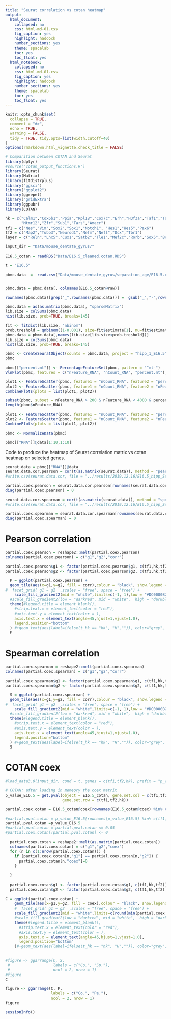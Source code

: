 ```yaml
---
title: "Seurat correlation vs cotan heatmap"
output:
  html_document:
    collapsed: no
    css: html-md-01.css
    fig_caption: yes
    highlight: haddock
    number_sections: yes
    theme: spacelab
    toc: yes
    toc_float: yes
  html_notebook:
    collapsed: no
    css: html-md-01.css
    fig_caption: yes
    highlight: haddock
    number_sections: yes
    theme: spacelab
    toc: yes
    toc_float: yes
---
```

```r
knitr::opts_chunk$set(
  collapse = TRUE,
  comment = "#>",
  echo = TRUE,
  warning = FALSE,
  tidy = TRUE, tidy.opts=list(width.cutoff=40)
)
options(rmarkdown.html_vignette.check_title = FALSE)
```

```r
# Comparition between COTAN and Seurat
library(dplyr)
#source("cotan_output_functions.R")
library(Seurat)
library(Matrix)
library(fitdistrplus)
library("ggsci")
library("ggplot2")
library(ggrepel)
library("gridExtra")
library(ggpubr)
library(COTAN)
```
```r
hk = c("Calm1","Cox6b1","Ppia","Rpl18","Cox7c","Erh","H3f3a","Taf1","Taf2","Gapdh","Actb","Golph3",
       "Mtmr12","Zfr","Sub1","Tars","Amacr")
tf1 = c("Nes","Vim","Sox2","Sox1","Notch1", "Hes1","Hes5","Pax6")
tf2 = c("Map2","Tubb3","Neurod1","Nefm","Nefl","Dcx","Tbr1")
layer = c("Reln","Lhx5","Cux1","Satb2","Tle1","Mef2c","Rorb","Sox5","Bcl11b","Fezf2","Foxp2")
```
```r
input_dir = "Data/mouse_dentate_gyrus/"
 
E16.5_cotan = readRDS("Data/E16.5_cleaned.cotan.RDS")

t = "E16.5"

pbmc.data  =  read.csv("Data/mouse_dentate_gyrus/separation_age/E16.5.csv", header = T, row.names = 1)


pbmc.data = pbmc.data[, colnames(E16.5_cotan@raw)]

rownames(pbmc.data)[grep("_",rownames(pbmc.data))] =  gsub("_","-",rownames(pbmc.data)[grep("_",rownames(pbmc.data))]) 

pbmc.data = as(as.matrix(pbmc.data), "sparseMatrix")
lib.size = colSums(pbmc.data)
hist(lib.size, prob=TRUE, breaks=145)
```
```r
fit <- fitdist(lib.size, "nbinom")
prob.treshold = qnbinom((1-0.001), size=fit$estimate[1], mu=fit$estimate[2])
pbmc.data = pbmc.data[,names(lib.size[lib.size<prob.treshold])]
lib.size = colSums(pbmc.data)
hist(lib.size, prob=TRUE, breaks=145)
```

```r
pbmc <- CreateSeuratObject(counts = pbmc.data, project = "hipp_1_E16.5", min.cells = 3, min.features = 200)
pbmc
```

```r
pbmc[["percent.mt"]] <- PercentageFeatureSet(pbmc, pattern = "^mt-")
VlnPlot(pbmc, features = c("nFeature_RNA", "nCount_RNA", "percent.mt"), ncol = 3)
```

```r
plot1 <- FeatureScatter(pbmc, feature1 = "nCount_RNA", feature2 = "percent.mt")
plot2 <- FeatureScatter(pbmc, feature1 = "nCount_RNA", feature2 = "nFeature_RNA")
CombinePlots(plots = list(plot1, plot2))
```
```r
subset(pbmc, subset = nFeature_RNA > 200 & nFeature_RNA < 4000 & percent.mt < 7.5)
length(pbmc$nFeature_RNA)
```

```r
plot1 <- FeatureScatter(pbmc, feature1 = "nCount_RNA", feature2 = "percent.mt")
plot2 <- FeatureScatter(pbmc, feature1 = "nCount_RNA", feature2 = "nFeature_RNA")
CombinePlots(plots = list(plot1, plot2))
```
```r
pbmc <- NormalizeData(pbmc)
```

```r
pbmc[["RNA"]]@data[1:10,1:10]
```

Code to produce the heatmap of Seurat correlation matrix vs cotan heatmap on selected genes.
```r
seurat.data = pbmc[["RNA"]]@data
seurat.data.cor.pearson = cor(t(as.matrix(seurat.data)), method = "pearson")
#write.csv(seurat.data.cor, file = "../results/2019.12.16/E16.5_hipp_Seurat_correlations.csv" )

partial.coex.pearson = seurat.data.cor.pearson[rownames(seurat.data.cor.pearson) %in% c(tf1,tf2,hk),colnames(seurat.data.cor.pearson) %in% c(tf1,tf2,hk)]
diag(partial.coex.pearson) = 0

seurat.data.cor.spearman = cor(t(as.matrix(seurat.data)), method = "spearman")
#write.csv(seurat.data.cor, file = "../results/2019.12.16/E16.5_hipp_Seurat_correlations.csv" )

partial.coex.spearman = seurat.data.cor.spearman[rownames(seurat.data.cor.spearman) %in% c(tf1,tf2,hk),colnames(seurat.data.cor.spearman) %in% c(tf1,tf2,hk)]
diag(partial.coex.spearman) = 0


```

# Pearson correlation

```r
partial.coex.pearson = reshape2::melt(partial.coex.pearson)
colnames(partial.coex.pearson) = c("g1","g2","corr")

partial.coex.pearson$g1 <- factor(partial.coex.pearson$g1, c(tf1,hk,tf2))
partial.coex.pearson$g2 <- factor(partial.coex.pearson$g2, c(tf1,hk,tf2))

  P = ggplot(partial.coex.pearson) + 
  geom_tile(aes(x=g1,y=g2, fill = corr),colour = "black", show.legend = TRUE) +
#  facet_grid( g1 ~ g2  ,scales = "free", space = "free") + 
    scale_fill_gradient2(mid = "white",limits=c(-1, 1),low = "#DC0000B2", high = "#3C5488B2")+
  #scale_fill_gradient2(low = "darkred", mid = "white",  high = "darkblue", midpoint = 0,na.value = "grey80", space = "Lab", guide = "colourbar", aesthetics = "fill", limits = lim_coex, oob=scales::squish)+ theme(legend.position="bottom")+
  theme(#legend.title = element_blank(),
    #strip.text.x = element_text(color = "red"),
    #axis.text.y = element_text(color = ),
    axis.text.x = element_text(angle=45,hjust=1,vjust=1.0),
    legend.position="bottom"
  ) #+geom_text(aes(label=ifelse(t_hk == "hk", "H","")), color="grey", size=3)
  P
```

# Spearman correlation

```r
partial.coex.spearman = reshape2::melt(partial.coex.spearman)
colnames(partial.coex.spearman) = c("g1","g2","corr")

partial.coex.spearman$g1 <- factor(partial.coex.spearman$g1, c(tf1,hk,tf2))
partial.coex.spearman$g2 <- factor(partial.coex.spearman$g2, c(tf1,hk,tf2))

  S = ggplot(partial.coex.spearman) + 
  geom_tile(aes(x=g1,y=g2, fill = corr),colour = "black", show.legend = TRUE) +
#  facet_grid( g1 ~ g2  ,scales = "free", space = "free") + 
    scale_fill_gradient2(mid = "white",limits=c(-1, 1),low = "#DC0000B2", high = "#3C5488B2")+
  #scale_fill_gradient2(low = "darkred", mid = "white",  high = "darkblue", midpoint = 0,na.value = "grey80", space = "Lab", guide = "colourbar", aesthetics = "fill", limits = lim_coex, oob=scales::squish)+ theme(legend.position="bottom")+
  theme(#legend.title = element_blank(),
    #strip.text.x = element_text(color = "red"),
    #axis.text.y = element_text(color = ),
    axis.text.x = element_text(angle=45,hjust=1,vjust=1.0),
    legend.position="bottom"
  ) #+geom_text(aes(label=ifelse(t_hk == "hk", "H","")), color="grey", size=3)
  S
```

# COTAN coex
```r
#load_data3.0(input_dir, cond = t, genes = c(tf1,tf2,hk), prefix = "p_value_")

# COTAN: after loading in memeory the coex matrix 
p_value_E16.5 = get.pval(object = E16.5_cotan, gene.set.col = c(tf1,tf2,hk),
                         gene.set.row = c(tf1,tf2,hk))

partial.coex.cotan = E16.5_cotan@coex[rownames(E16.5_cotan@coex) %in% c(tf1,tf2,hk),colnames(E16.5_cotan@coex) %in% c(tf1,tf2,hk)]

#partial.pval.cotan = p_value_E16.5[rownames(p_value_E16.5) %in% c(tf1,tf2,hk),colnames(p_value_E16.5) %in% c(tf1,tf2,hk)]
partial.pval.cotan =p_value_E16.5
#partial.pval.cotan = partial.pval.cotan <= 0.05
#partial.coex.cotan[!partial.pval.cotan] <- 0

  partial.coex.cotan = reshape2::melt(as.matrix(partial.coex.cotan))
  colnames(partial.coex.cotan) = c("g1","g2","coex")
  for (n in c(1:nrow(partial.coex.cotan))) {
    if (partial.coex.cotan[n,"g1"] == partial.coex.cotan[n,"g2"]) {
      partial.coex.cotan[n,"coex"]=0
    }
      
  }
  
  partial.coex.cotan$g1 <- factor(partial.coex.cotan$g1, c(tf1,hk,tf2))
  partial.coex.cotan$g2 <- factor(partial.coex.cotan$g2, c(tf1,hk,tf2))
  
C = ggplot(partial.coex.cotan) + 
    geom_tile(aes(x=g1,y=g2, fill = coex),colour = "black", show.legend = TRUE) +
    #  facet_grid( g1 ~ g2  ,scales = "free", space = "free") + 
    scale_fill_gradient2(mid = "white",limits=c(round(min(partial.coex.cotan$coex),digits = 0), round(max(partial.coex.cotan$coex),digits = 0)),low = "#DC0000B2", high = "#3C5488B2")+
    #scale_fill_gradient2(low = "darkred", mid = "white",  high = "darkblue", midpoint = 0,na.value = "grey80", space = "Lab", guide = "colourbar", aesthetics = "fill", limits = lim_coex, oob=scales::squish)+ theme(legend.position="bottom")+
    theme(#legend.title = element_blank(),
      #strip.text.x = element_text(color = "red"),
      #axis.text.y = element_text(color = ),
      axis.text.x = element_text(angle=45,hjust=1,vjust=1.0),
      legend.position="bottom"
    )#+geom_text(aes(label=ifelse(t_hk == "hk", "H","")), color="grey", size=3)
  

#figure <- ggarrange(C, S,
 #                   labels = c("Co.", "Sp."),
 #                   ncol = 2, nrow = 1)
#figure
C

```
```r
figure <- ggarrange(C, P,
                    labels = c("Co.", "Pe."),
                    ncol = 2, nrow = 1)
figure
```

```r
sessionInfo()
```

